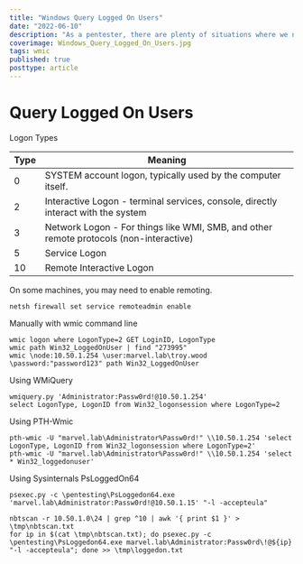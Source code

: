 ```yaml
---
title: "Windows Query Logged On Users"
date: "2022-06-10"
description: "As a pentester, there are plenty of situations where we need to view who is logged on to a given computer remotely. Often we not only need to check who is logged on interactively at the console but also who is connected remotely via a Remote Desktop Connection. This article will discuss server non-invasive ways of doing this."
coverimage: Windows_Query_Logged_On_Users.jpg
tags: wmic
published: true
posttype: article
---
```


# Query Logged On Users

Logon Types

| Type | Meaning |
| --- | --- |
| 0 | SYSTEM account logon, typically used by the computer itself. |
| 2 | Interactive Logon - terminal services, console, directly interact with the system |
| 3 | Network Logon - For things like WMI, SMB, and other remote protocols (non-interactive) |
| 5 | Service Logon |
| 10 | Remote Interactive Logon |

On some machines, you may need to enable remoting.

```
netsh firewall set service remoteadmin enable
```

Manually with wmic command line

```
wmic logon where LogonType=2 GET LoginID, LogonType
wmic path Win32_LoggedOnUser | find "273995"
wmic \node:10.50.1.254 \user:marvel.lab\troy.wood \password:"password123" path Win32_LoggedOnUser
```

Using WMiQuery

```
wmiquery.py 'Administrator:Passw0rd!@10.50.1.254'
select LogonType, LogonID from Win32_logonsession where LogonType=2
```

Using PTH-Wmic

```
pth-wmic -U "marvel.lab\Administrator%Passw0rd!" \\10.50.1.254 'select LogonType, LogonID from Win32_logonsession where LogonType=2'
pth-wmic -U "marvel.lab\Administrator%Passw0rd!" \\10.50.1.254 'select * Win32_loggedonuser'
```

Using Sysinternals PsLoggedOn64

```
psexec.py -c \pentesting\PsLoggedon64.exe 'marvel.lab\Administrator:Passw0rd!@10.50.1.15' "-l -accepteula"
```

```
nbtscan -r 10.50.1.0\24 | grep ^10 | awk '{ print $1 }' > \tmp\nbtscan.txt
for ip in $(cat \tmp\nbtscan.txt); do psexec.py -c \pentesting\PsLoggedon64.exe marvel.lab\Administrator:Passw0rd\!@${ip} "-l -accepteula"; done >> \tmp\loggedon.txt
```